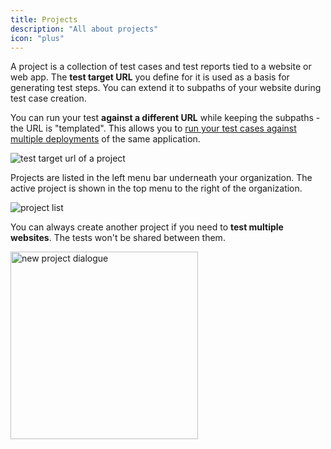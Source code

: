 ```yaml
---
title: Projects
description: "All about projects"
icon: "plus"
---
```


A project is a collection of test cases and test reports tied to a website or web app. The **test target URL** you define for it is used as a basis for generating test steps. You can extend it to subpaths of your website during test case creation.

You can run your test **against a different URL** while keeping the subpaths - the URL is "templated". This allows you to [run your test cases against multiple deployments](/execute-test-cases#1-trigger-a-test-run) of the same application.

<Frame caption="test target url of a project, 08/2024">
  <img
    src="images/accounts/test-target.png"
    alt="test target url of a project"
  />
</Frame>

Projects are listed in the left menu bar underneath your organization. The active project is shown in the top menu to the right
of the organization.

<Frame caption="project list, 08/2024">
  <img src="images/accounts/project-list.png" alt="project list" />
</Frame>

You can always create another project if you need to **test multiple websites**. The tests won't be shared between them.

<Frame caption="new project dialogue, 08/2024">
  <img
    src="images/accounts/new-project.png"
    alt="new project dialogue"
    width="300"
  />
</Frame>
